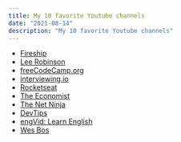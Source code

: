 ```yaml
---
title: My 10 favorite Youtube channels
date: "2021-08-14"
description: "My 10 favorite Youtube channels"
---
```



- [Fireship](https://www.youtube.com/channel/UCsBjURrPoezykLs9EqgamOA)
- [Lee Robinson](https://www.youtube.com/user/MaStaleee)
- [freeCodeCamp.org](https://www.youtube.com/channel/UC8butISFwT-Wl7EV0hUK0BQ)
- [interviewing.io](https://www.youtube.com/channel/UCNc-Wa_ZNBAGzFkYbAHw9eg)
- [Rocketseat](https://www.youtube.com/channel/UCSfwM5u0Kce6Cce8_S72olg)
- [The Economist](https://www.youtube.com/channel/UC0p5jTq6Xx_DosDFxVXnWaQ)
- [The Net Ninja](https://www.youtube.com/channel/UCW5YeuERMmlnqo4oq8vwUpg)
- [DevTips](https://www.youtube.com/channel/UCyIe-61Y8C4_o-zZCtO4ETQ)
- [engVid: Learn English](https://www.youtube.com/channel/UCKRBA9XfgzAtJodE4t8cUeg)
- [Wes Bos](https://www.youtube.com/channel/UCoebwHSTvwalADTJhps0emA)
 
